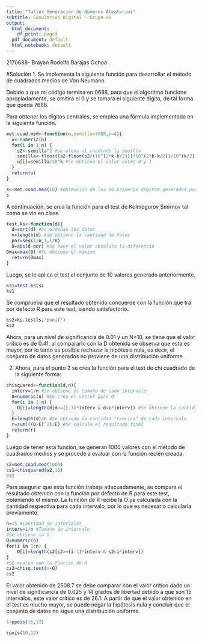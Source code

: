 ```yaml
---
title: "Taller Generación de Números Aleatorios"
subtitle: Simulación Digital - Grupo H1
output:
  html_document:
    df_print: paged
  pdf_document: default
  html_notebook: default
---
```


2170688- Brayan Rodolfo Barajas Ochoa

#Solución
1. Se implementa la siguiente función para desarrollar el método de cuadrados medios de Von Neumann.

Debido a que mi código termina en 0688, para que el algoritmo funcione apropiadamente, se omitirá el 0 y se tomará el siguiente dígito, de tal forma que queda 7688.

Para obtener los dígitos centrales, se emplea una fórmula implementada en la siguiente función.
```r
met.cuad.med<-function(n,semilla=7688,k=4){
  u<-numeric(n)
  for(i in 1:n) {
    s2<-semilla^2 #se eleva al cuadrado la semilla
    semilla<-floor((s2-floor(s2/(10^(2*k-k/2)))*10^(2*k-k/2))/10^(k/2)) #se obtienen los dígitos centrales
    u[i]=semilla/10^k #se obtiene el valor entre 0 y 1
  }
  return(u)
}
```

```r
s<-met.cuad.med(10) #obtención de los 10 primeros dígitos generados por el método
s
```
A continuación, se crea la función para el test de Kolmogorov Smirnov tal como se vio en clase.

```r
test.ks<-function(d){
  d=sort(d) #se ordenan los datos
  n=length(d) #se obtiene la cantidad de datos
  por=seq(1/n,1,1/n)
  D=abs(d-por) #Se hace el valor absoluto la diferencia
Dmax=max(D) #Se obtiene el máximo
  return(Dmax)
}
```

Luego, se le aplica el test al conjunto de 10 valores generado anteriormente.

```r
ks1=test.ks(s)
ks1
```
Se comprueba que el resultado obtenido concuerde con la función que tra por defecto R para este test, siendo satisfactorio.

```r
ks2=ks.test(s,'punif')
ks2
```

Ahora, para un nivel de significancia de 0.01 y un N=10, se tiene que el valor crítico es de 0.41, al compararlo con la D obtenida se observa que esta es mayor, por lo tanto es posible rechazar la hipótesis nula, es decir, el conjunto de datos generados no proviene de una distribución uniforme.

2. Ahora, para el punto 2 se crea la función para el test de chi cuadrado de la siguiente forma:

```r
chisquared<-function(d,n){
  interv=1/n #Se obtiene el tamaño de cada intervalo
  O=numeric(n) #Se crea el vector para O
  for(i in 1:n) {
    O[i]=length(d[d>=(i-1)*interv & d<i*interv]) #Se obtiene la cantidad de datos para cada intervalo
  }
  E=length(d)/n #Se obtiene la cantidad "teórica" de cada intervalo
  r=sum(((O-E)^2)/E) #Se calcula el resultado final
  return(r)
}
```

Luego de tener esta función, se generan 1000 valores con el método de cuadrados medios y se procede a evaluar con la función recién creada.

```r
s2=met.cuad.med(1000)
cs1=chisquared(s2,15)
cs1
```
Para asegurar que esta función trabaja adecuadamente, se compara el resultado obtenido con la función por defecto de R para este test, obteniendo el mismo. La función de R recibe la O ya calculada con la cantidad respectiva para cada intervalo, por lo que es necesario calcularla previamente.

```r
n=15 #Cantidad de intervalos
interv=1/n #Tamaño de intervalo
#Se obtiene la O
O=numeric(n)
for(i in 1:n) {
    O[i]=length(s2[s2>=(i-1)*interv & s2<i*interv])
}
#SE evalúa con la función de R
cs2=chisq.test(x=O)
cs2

```

El valor obtenido de 2508.7 se debe comparar con el valor crítico dado un nivel de significancia de 0.025 y 14 grados de libertad debido a que son 15 intervalos, este valor crítico es de 26.1. A partir de que el valor obtenido en el test es mucho mayor, se puede negar la hipótesis nula y concluir que el conjunto de datos no sigue una distribución uniforme.

```r
1-ppois(16,12)
```
```r
rpois(10,12)

```
